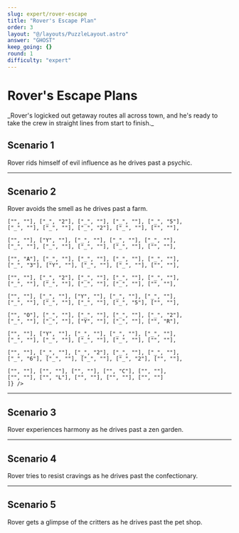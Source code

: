 ```yaml
---
slug: expert/rover-escape
title: "Rover's Escape Plan"
order: 3
layout: "@/layouts/PuzzleLayout.astro"
answer: "GHOST"
keep_going: {}
round: 1
difficulty: "expert"
---
```



# Rover's Escape Plans

<div class="grid gap-5" style={{fontFamily: "DM Mono, sans-serif"}}>

<div style={{fontFamily: "DM Mono, sans-serif"}}>
_Rover's logicked out getaway routes all across town, and he's ready to take the crew in straight lines from start to finish._
</div>

<section class="flex gap-4 items-center flex-wrap sm:flex-nowrap">
    <div class="basis-full sm:basis-1/2">
        <h2 class="font-bold text-xl">Scenario 1</h2>
        <p>Rover rids himself of evil influence as he drives past a psychic.</p>
    </div>
    <Grid board={[
    ["", ""], ["", ""], ["", ""], ["", ""], ["", ""],
    ["", ""], ["", "M"], ["", ""], ["", ""], ["", ""],
    ["", "U"], ["_", ""], ["_", ""], ["Y", ""], ["B", ""],
    ["_", ""], ["_", ""], ["_", ""], ["_", ""], ["", "Y"],
    ["", ""], ["W", ""], ["_", ""], ["W", ""], ["_", ""],
    ["_", ""], ["_", ""], ["W", ""], ["Y", ""], ["", ""],
    ["", ""], ["_", ""], ["_", ""], ["_", ""], ["B", ""],
    ["_", ""], ["_", ""], ["Y", ""], ["W", ""], ["", ""],
    ["", ""], ["_", ""], ["_", ""], ["W", ""], ["_", ""],
    ["_", ""], ["_", ""], ["W", ""], ["_", ""], ["", ""],
    ["", ""], ["W", ""], ["_", ""], ["_", ""], ["B", ""],
    ["_", ""], ["Y", ""], ["_", ""], ["_", ""], ["", ""],
    ["", ""], ["_", ""], ["_", ""], ["_", ""], ["_", ""],
    ["_", ""], ["Y", ""], ["B", ""], ["_", ""], ["", ""],
    ["", ""], ["W", ""], ["_", ""], ["W", ""], ["_", ""],
    ["_", ""], ["_", ""], ["_", ""], ["_", ""], ["", ""],
    ["", ""], ["_", ""], ["_", ""], ["_", ""], ["W", ""],
    ["_", ""], ["_", ""], ["_", ""], ["_", ""], ["", ""],
    ["", ""], ["", "S"], ["", ""], ["", ""], ["", ""],
    ["", ""], ["", "A"], ["", ""], ["", ""], ["", ""]
    ]} />
</section>

<hr />


<section class="flex flex-row-reverse gap-4 items-center flex-wrap sm:flex-nowrap">
    <div class="basis-full sm:basis-1/2">
        <h2 class="font-bold text-xl">Scenario 2</h2>
        <p>Rover avoids the smell as he drives past a farm.</p>
    </div>
    <Grid board={[
    ["", ""], ["", ""], ["", ""], ["", "R"], ["", ""],
    ["", ""], ["", ""], ["", ""], ["", ""], ["", ""],

    ["", ""], ["_", "2"], ["_", ""], ["_", ""], ["_", "5"],
    ["_", ""], ["_", ""], ["_", "2"], ["_", ""], ["", ""],

    ["", ""], ["Y", ""], ["_", ""], ["_", ""], ["_", ""],
    ["_", ""], ["_", ""], ["_", ""], ["_", ""], ["", ""],

    ["", "A"], ["_", ""], ["_", ""], ["_", ""], ["_", ""],
    ["_", "3"], ["Y", ""], ["_", ""], ["_", ""], ["", ""],

    ["", ""], ["_", "2"], ["_", ""], ["_", ""], ["_", ""],
    ["_", ""], ["_", ""], ["_", ""], ["_", ""], ["", ""],

    ["", ""], ["_", ""], ["Y", ""], ["_", ""], ["_", ""],
    ["_", ""], ["_", ""], ["_", ""], ["_", "5"], ["", ""],

    ["", "O"], ["_", ""], ["_", ""], ["_", ""], ["_", "2"],
    ["_", ""], ["_", ""], ["Y", ""], ["_", ""], ["", "R"],

    ["", ""], ["Y", ""], ["_", ""], ["_", ""], ["_", ""],
    ["_", ""], ["_", ""], ["_", ""], ["_", ""], ["", ""],

    ["", ""], ["_", ""], ["_", "2"], ["_", ""], ["_", ""],
    ["_", "6"], ["_", ""], ["_", ""], ["_", "2"], ["", ""],

    ["", ""], ["", ""], ["", ""], ["", "C"], ["", ""],
    ["", ""], ["", "L"], ["", ""], ["", ""], ["", ""]
    ]} />
</section>

<hr />

<section class="flex gap-4 items-center flex-wrap sm:flex-nowrap">
    <div class="basis-full sm:basis-1/2">
        <h2 class="font-bold text-xl">Scenario 3</h2>
        <p>Rover experiences harmony as he drives past a zen garden.</p>
    </div>
    <Grid board={[
    ["", ""], ["", ""], ["", ""], ["", "Y"], ["", ""], ["", ""], ["", ""], ["", "G"], ["", ""], ["", ""],
    ["", ""], ["W", ""], ["_", ""], ["Y", ""], ["_", ""], ["_", ""], ["_", ""], ["Y", ""], ["W", ""], ["", ""],
    ["", ""], ["_", ""], ["_", ""], ["_", ""], ["W", ""], ["W", ""], ["B", ""], ["_", ""], ["_", ""], ["", ""],
    ["", "N"], ["_", ""], ["W", ""], ["_", ""], ["B", ""], ["_", ""], ["_", ""], ["Y", ""], ["_", ""], ["", ""],
    ["", "I"], ["_", ""], ["_", ""], ["_", ""], ["Y", ""], ["_", ""], ["Y", ""], ["_", ""], ["_", ""], ["", "Y"],
    ["", ""], ["_", ""], ["_", ""], ["W", ""], ["_", ""], ["_", ""], ["W", ""], ["_", ""], ["_", ""], ["", ""],
    ["", ""], ["_", ""], ["_", ""], ["_", ""], ["_", ""], ["W", ""], ["_", ""], ["_", ""], ["_", ""], ["", ""],
    ["", ""], ["_", ""], ["_", ""], ["_", ""], ["W", ""], ["_", ""], ["_", ""], ["_", ""], ["_", ""], ["", ""],
    ["", ""], ["_", ""], ["_", ""], ["_", ""], ["_", ""], ["_", ""], ["_", ""], ["_", ""], ["_", ""], ["", ""],
    ["", ""], ["", ""], ["", ""], ["", "A"], ["", ""], ["", ""], ["", "N"], ["", ""], ["", ""], ["", ""]
    ]} />
</section>

<hr />

<section class="flex flex-row-reverse gap-4 items-center flex-wrap sm:flex-nowrap">
    <div class="basis-full sm:basis-1/2">
        <h2 class="font-bold text-xl">Scenario 4</h2>
        <p>Rover tries to resist cravings as he drives past the confectionary.</p>
    </div>
    <Grid board={[
    ["", ""], ["", "Y"], ["", ""], ["", ""], ["", ""], ["", ""], ["", "H"], ["", ""], ["", "B"], ["", ""],
    ["", "N"], ["_", ""], ["_", "4"], ["_", ""], ["_", ""], ["_", ""], ["_", ""], ["_", ""],["_", ""], ["", "A"],
    ["", ""], ["_", ""], ["_", "4"], ["_", ""], ["_", "4"], ["_", ""], ["_", "4"], ["_", "4"],["_", "6"], ["", ""],
    ["", "C"], ["_", ""], ["_", "9"], ["_", ""], ["Y", ""], ["_", "11"], ["_", ""], ["_", ""],["_", ""], ["", "O"],
    ["", ""], ["_", "9"], ["_", ""], ["_", ""], ["_", ""], ["_", ""], ["Y", ""], ["_", ""],["_", ""], ["", ""],
    ["", ""], ["_", ""], ["_", ""], ["_", ""], ["_", ""], ["_", ""], ["_", ""], ["_", ""],["_", "3"], ["", ""],
    ["", "A"], ["_", ""], ["Y", ""], ["_", ""], ["_", "1"], ["_", ""], ["_", ""], ["_", "2"],["_", ""], ["", ""],
    ["", ""], ["_", "8"], ["_", "2"], ["_", "8"], ["_", ""], ["_", "1"], ["_", ""], ["_", "7"],["_", ""], ["", ""],
    ["", "O"], ["_", ""], ["Y", ""], ["_", ""], ["_", ""], ["_", ""], ["_", ""], ["_", "1"],["_", ""], ["", ""],
    ["", ""], ["", ""], ["", ""], ["", "N"], ["", ""], ["", ""], ["", "C"], ["", "A"], ["", ""], ["", ""]
    ]} />
</section>

<hr />

<section class="flex gap-4 items-center flex-wrap sm:flex-nowrap">
    <div class="basis-full sm:basis-1/2">
        <h2 class="font-bold text-xl">Scenario 5</h2>
        <p>Rover gets a glimpse of the critters as he drives past the pet shop.</p>
    </div>
<Grid board={[
  ["", ""], ["", ""], ["", "T"], ["", ""], ["", ""], ["", "L"], ["", ""], ["", ""], ["", "I"], ["", ""],
  ["", ""], ["_", ""], ["_", ""], ["_", "3"], ["_", ""], ["_", "3"], ["_", ""], ["Y", ""],["_", "3"], ["", ""],
  ["", "K"], ["_", "3"], ["_", ""], ["_", "0"], ["_", ""], ["_", ""], ["_", ""], ["_", "2"],["_", ""], ["", ""],
  ["", "S"], ["_", ""], ["_", ""], ["_", "3"], ["_", ""], ["_", ""], ["_", "2"], ["_", "3"],["_", ""], ["", ""],
  ["", ""], ["_", ""], ["_", "2"], ["_", ""], ["W", ""], ["_", "2"], ["Y", ""], ["_", "1"],["_", ""], ["", "R"],
  ["", ""], ["_", ""], ["_", "1"], ["_", ""], ["_", "2"], ["B", ""], ["_", ""], ["_", "1"],["_", ""], ["", ""],
  ["", ""], ["_", ""], ["_", "2"], ["_", "2"], ["_", ""], ["_", ""], ["_", "0"], ["Y", ""],["_", ""], ["", ""],
  ["", "L"], ["_", ""], ["_", "2"], ["_", ""], ["Y", ""], ["_", ""], ["_", "2"], ["_", ""],["_", "1"], ["", "I"],
  ["", "N"], ["_", "3"], ["Y", ""], ["_", ""], ["_", "2"], ["_", ""], ["_", "0"], ["_", ""],["_", ""], ["", ""],
  ["", ""], ["", ""], ["", "H"], ["", ""], ["", "E"], ["", ""], ["", ""], ["", ""], ["", ""], ["", ""]
]} />
</section>
</div>